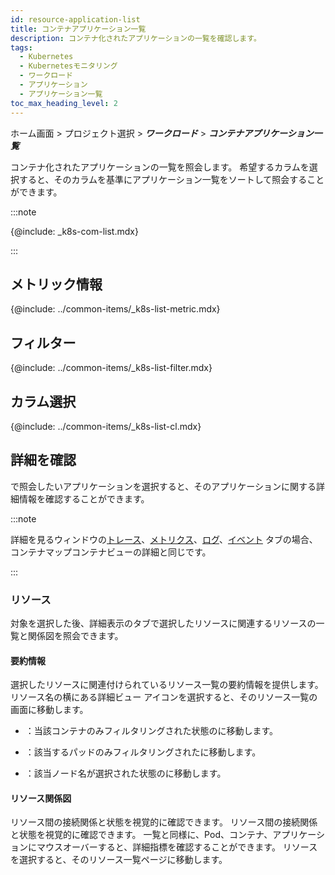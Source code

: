 ```yaml
---
id: resource-application-list
title: コンテナアプリケーション一覧
description: コンテナ化されたアプリケーションの一覧を確認します。
tags:
  - Kubernetes
  - Kubernetesモニタリング
  - ワークロード
  - アプリケーション
  - アプリケーション一覧
toc_max_heading_level: 2
---
```


ホーム画面 > プロジェクト選択 > **_ワークロード_** > **_コンテナアプリケーション一覧_**

コンテナ化されたアプリケーションの一覧を照会します。 希望するカラムを選択すると、そのカラムを基準にアプリケーション一覧をソートして照会することができます。 

<ImgLang img='k8s-app-list.png' desc='アプリケーションリスト' />

:::note 

{@include: _k8s-com-list.mdx} 

:::

## メトリック情報

{@include: ../common-items/_k8s-list-metric.mdx} 

## フィルター

{@include: ../common-items/_k8s-list-filter.mdx}

## カラム選択

{@include: ../common-items/_k8s-list-cl.mdx}

## 詳細を確認

<Cmdname sid="containerizedAppList" className="uitext" />で照会したいアプリケーションを選択すると、そのアプリケーションに関する詳細情報を確認することができます。

:::note 

詳細を見るウィンドウの[トレース](container-map-trace)、[メトリクス](container-map-metrics)、[ログ](container-map-log)、[イベント](container-map-event) タブの場合、コンテナマップコンテナビューの詳細と同じです。

:::

### リソース

対象を選択した後、詳細表示の<Cmdname sid="resource" className="uitext" />タブで選択したリソースに関連するリソースの一覧と関係図を照会できます。 

<ImgLang img='k8s-app-list-detail.png' desc='アプリケーションリスト' />

#### 要約情報

選択したリソースに関連付けられているリソース一覧の要約情報を提供します。 リソース名の横にある詳細ビュー アイコンを選択すると、そのリソース一覧の画面に移動します。 

- <Cmdname sid="container" className="uitext" />：当該コンテナのみフィルタリングされた状態の<Cmdname sid="container_list" className="uitext" />に移動します。

- <Cmdname sid="podName" className="uitext" />：該当するパッドのみフィルタリングされた<Cmdname sid="podList" className="uitext" />に移動します。

- <Cmdname sid="node" className="uitext" />：該当ノード名が選択された状態の<Cmdname sid="node_detail" className="uitext" />に移動します。

#### リソース関係図

リソース間の接続関係と状態を視覚的に確認できます。 リソース間の接続関係と状態を視覚的に確認できます。 一覧と同様に、Pod、コンテナ、アプリケーションにマウスオーバーすると、詳細指標を確認することができます。 リソースを選択すると、そのリソース一覧ページに移動します。
